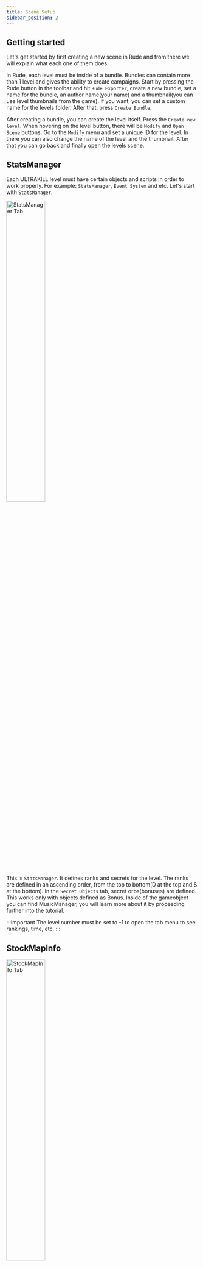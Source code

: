 ```yaml
---
title: Scene Setup
sidebar_position: 2
---
```


## Getting started



Let's get started by first creating a new scene in Rude and from there we will explain what each one of 
them does.

In Rude, each level must be inside of a bundle. Bundles can contain more than 1 level and gives the ability to create campaigns. Start by pressing the Rude button in the toolbar and hit `Rude Exporter`, create a new bundle, set a name for the bundle, an author name(your name) and a thumbnail(you can use level thumbnails from the game). If you want, you can set a custom name for the levels folder. After that, press `Create Bundle`.

After creating a bundle, you can create the level itself. Press the `Create new level`. When hovering on the level button, there will be `Modify` and `Open Scene` buttons. Go to the `Modify` menu and set a unique ID for the level. In there you can also change the name of the level and the thumbnail. After that you can go back and finally open the levels scene.

## StatsManager

Each ULTRAKILL level must have certain objects and scripts in order to work properly. For example: `StatsManager`, `Event System` and etc. Let's start with `StatsManager`.

<div style={{ textAlign: "center" }}>
	<img src="StatsManager.png" alt="StatsManager Tab" width="45%" height="45%" ></img>
</div>

This is `StatsManager`. It defines ranks and secrets for the level. The ranks are defined in an ascending order, from the top to bottom(D at the top and S at the bottom). In the `Secret Objects` tab, secret orbs(bonuses) are defined. This works only with objects defined as Bonus. Inside of the gameobject you can find MusicManager, you will learn more about it by proceeding further into the tutorial.

:::important
The level number must be set to -1 to open the tab menu to see rankings, time, etc.
:::

## StockMapInfo

<div style={{ textAlign: "center" }}>
	<img src="StockMapInfo.png" alt="StockMapInfo Tab" width="45%" height="45%" ></img>
</div>

This is `StockMapInfo`, You can think of it as an extension of `StatsManager`, The key difference is it's only used for visual information about the level such as the level layer and level name that appears when coming out of the hellevator, It also shows the level name from the tab menu in the `Large Text` field, Another thing is the `Large Image` field which is used by the game's discord RPC system.

Essentially, Using an image hosting website like https://imgbb.com/ , you can upload a 4:3 image of the level and copy its link, and paste it in that field to make it so the level's image shows on Discord when you play it.

![discord-intergration-image](https://coolboi21.github.io/Rude-Docs/Tutorials/Intermediate/assets/discord-integration-tut-copyimage.webp)

## FirstRoom

<div style={{ textAlign: "center" }}>
	<img src="FirstRoom.png" alt="First room Tab" width="45%" height="45%" ></img>
</div>

This is by far the most important gameobject in the scene, as it contains the player. You may be inclined to use the direct prefab of the first room but it is broken and requires some tweaks before it can be used due to containing missing scripts.

## FinalRoom

<div style={{ textAlign: "center" }}>
	<img src="FinalRoom.png" alt="Finaldoor Tab" width="100%" height="100%" ></img>
</div>
The difference between final room and first room is the fact that final room allows you to use its direct prefab, which means you can easily add custom stuff there.

The final room does not open by itself, in order to open it, you need to activate `FinalDoorOpener` gameobject.

:::note
Do not be alarmed that the final room has no pit, upon the activation of the gameobject `FinalDoorOpener` the door opens and the pit is activated.
:::

## EventSystem

<div style={{ textAlign: "center" }}>
	<img src="EventSystem.png" alt="Eventsystem Tab" width="45%" height="45%" ></img>
</div>

Event System is an object that is used for internal purposes in ULTRAKILL. It is not intended to be changed. *Do not touch it unless you know what you are doing.*

